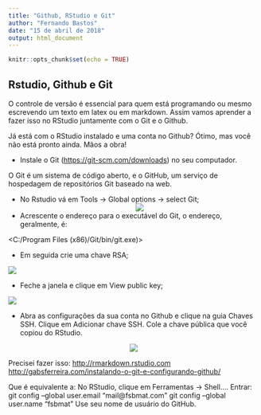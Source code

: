 ```yaml
---
title: "Github, RStudio e Git"
author: "Fernando Bastos"
date: "15 de abril de 2018"
output: html_document
---
```


```r
knitr::opts_chunk$set(echo = TRUE)
```

## Rstudio, Github e Git

O controle de versão é essencial para quem está programando ou mesmo escrevendo um texto em latex ou em markdown. Assim vamos aprender a fazer isso no RStudio juntamente com o Git e o Github.
 
Já está com o RStudio instalado e uma conta no Github? Ótimo, mas você não está pronto ainda. Mãos a obra!

+ Instale o Git (<https://git-scm.com/downloads>) no seu computador. 

O Git é um sistema de código aberto, e o GitHub, um serviço de hospedagem de repositórios Git baseado na web. 

+ No Rstudio vá em Tools -> Global options -> select Git;
<center>
![](https://cdn.rawgit.com/fsbmat/Github_Rstudio/04c3e678/1.jpg)
</center>

+ Acrescente o endereço para o executável do Git, o endereço, geralmente, é:

<C:/Program Files (x86)/Git/bin/git.exe)>

+ Em seguida crie uma chave RSA;

![](https://cdn.rawgit.com/fsbmat/Github_Rstudio/04c3e678/2.jpg)

+ Feche a janela e clique em View public key;

![](https://cdn.rawgit.com/fsbmat/Github_Rstudio/04c3e678/3.jpg)

+ Abra as configurações da sua conta no Github e clique na guia Chaves SSH. Clique em Adicionar chave SSH. Cole a chave pública que você copiou do RStudio.

<center>
![](https://cdn.rawgit.com/fsbmat/Github_Rstudio/04c3e678/4.jpg)
</center>

Precisei fazer isso:
<http://rmarkdown.rstudio.com>
<http://gabsferreira.com/instalando-o-git-e-configurando-github/>

Que é equivalente a:
No RStudio, clique em Ferramentas -> Shell…. Entrar:
git config --global user.email "mail@fsbmat.com"
git config --global user.name "fsbmat"
Use seu nome de usuário do GitHub.



